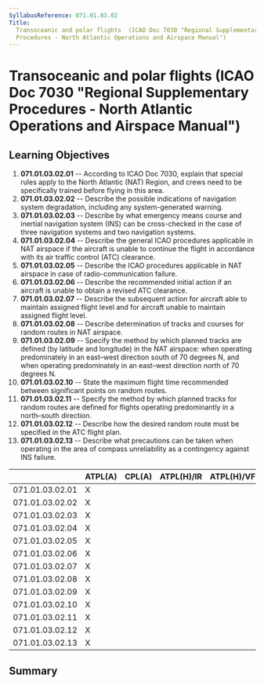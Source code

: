 ```yaml
---
SyllabusReference: 071.01.03.02
Title:
  Transoceanic and polar flights  (ICAO Doc 7030 "Regional Supplementary
  Procedures - North Atlantic Operations and Airspace Manual")
---
```


# Transoceanic and polar flights (ICAO Doc 7030 "Regional Supplementary Procedures - North Atlantic Operations and Airspace Manual")

## Learning Objectives

1.  **071.01.03.02.01** -- According to ICAO Doc 7030, explain that special
    rules apply to the North Atlantic (NAT) Region, and crews need to be
    specifically trained before flying in this area.
2.  **071.01.03.02.02** -- Describe the possible indications of navigation
    system degradation, including any system-generated warning.
3.  **071.01.03.02.03** -- Describe by what emergency means course and inertial
    navigation system (INS) can be cross-checked in the case of three navigation
    systems and two navigation systems.
4.  **071.01.03.02.04** -- Describe the general ICAO procedures applicable in
    NAT airspace if the aircraft is unable to continue the flight in accordance
    with its air traffic control (ATC) clearance.
5.  **071.01.03.02.05** -- Describe the ICAO procedures applicable in NAT
    airspace in case of radio-communication failure.
6.  **071.01.03.02.06** -- Describe the recommended initial action if an
    aircraft is unable to obtain a revised ATC clearance.
7.  **071.01.03.02.07** -- Describe the subsequent action for aircraft able to
    maintain assigned flight level and for aircraft unable to maintain assigned
    flight level.
8.  **071.01.03.02.08** -- Describe determination of tracks and courses for
    random routes in NAT airspace.
9.  **071.01.03.02.09** -- Specify the method by which planned tracks are
    defined (by latitude and longitude) in the NAT airspace: when operating
    predominately in an east–west direction south of 70 degrees N, and when
    operating predominately in an east–west direction north of 70 degrees N.
10. **071.01.03.02.10** -- State the maximum flight time recommended between
    significant points on random routes.
11. **071.01.03.02.11** -- Specify the method by which planned tracks for random
    routes are defined for flights operating predominantly in a north–south
    direction.
12. **071.01.03.02.12** -- Describe how the desired random route must be
    specified in the ATC flight plan.
13. **071.01.03.02.13** -- Describe what precautions can be taken when operating
    in the area of compass unreliability as a contingency against INS failure.

|                 | ATPL(A) | CPL(A) | ATPL(H)/IR | ATPL(H)/VFR | CPL(H) | IR  | CBIR(A) |
| --------------- | ------- | ------ | ---------- | ----------- | ------ | --- | ------- |
| 071.01.03.02.01 | X       |        |            |             |        |     |         |
| 071.01.03.02.02 | X       |        |            |             |        |     |         |
| 071.01.03.02.03 | X       |        |            |             |        |     |         |
| 071.01.03.02.04 | X       |        |            |             |        |     |         |
| 071.01.03.02.05 | X       |        |            |             |        |     |         |
| 071.01.03.02.06 | X       |        |            |             |        |     |         |
| 071.01.03.02.07 | X       |        |            |             |        |     |         |
| 071.01.03.02.08 | X       |        |            |             |        |     |         |
| 071.01.03.02.09 | X       |        |            |             |        |     |         |
| 071.01.03.02.10 | X       |        |            |             |        |     |         |
| 071.01.03.02.11 | X       |        |            |             |        |     |         |
| 071.01.03.02.12 | X       |        |            |             |        |     |         |
| 071.01.03.02.13 | X       |        |            |             |        |     |         |

## Summary
